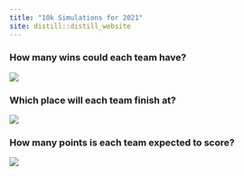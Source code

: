 ```yaml
---
title: "10k Simulations for 2021"
site: distill::distill_website
---
```


### How many wins could each team have?

![](plots/win_plot.png)

### Which place will each team finish at?

![](plots/rank_plot.png)

### How many points is each team expected to score?

![](plots/points_plot.png)